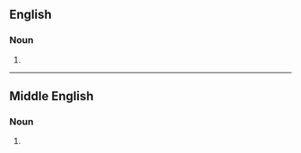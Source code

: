 ==English==

===Noun===
{{head|en|plural}}

# {{plural of|obeisaunce|lang=en|nocat=1}}
----
==Middle English==

===Noun===
{{head|enm|plural}}

# {{plural of|obeisaunce|lang=enm|nocat=1}}